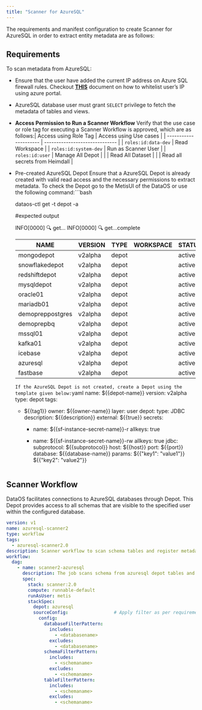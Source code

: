 ```yaml
---
title: "Scanner for AzureSQL"
---
```


The requirements and manifest configuration to create Scanner for AzureSQL in order to extract entity metadata are as follows:

## Requirements

To scan metadata from AzureSQL:

* Ensure that the user have added the current IP address on Azure SQL firewall rules. Checkout [**THIS**](https://learn.microsoft.com/en-us/azure/azure-sql/database/firewall-configure?view=azuresql#use-the-azure-portal-to-manage-server-level-ip-firewall-rules) document on how to whitelist user’s IP using azure portal.

* AzureSQL database user must grant `SELECT` privilege to fetch the metadata of tables and views.

* **Access Permission to Run a Scanner Workflow**
  Verify that the use case or role tag for executing a Scanner Workflow is approved, which are as follows:| Access using Role Tag | Access using Use cases         |
  \| --------------------- | ------------------------------ |
  \| `roles:id:data-dev`   | Read Workspace                 |
  \| `roles:id:system-dev` | Run as Scanner User            |
  \| `roles:id:user`       | Manage All Depot               |
  \|                       | Read All Dataset               |
  \|                       | Read all secrets from Heimdall |

* Pre-created AzureSQL Depot
  Ensure that a AzureSQL Depot is already created with valid read access and the necessary permissions to extract metadata. To check the Depot go to the MetisUI of the DataOS or use the following command:```bash

  dataos-ctl get -t depot -a

  #expected output

  INFO\[0000] 🔍 get...
  INFO\[0000] 🔍 get...complete

  | NAME             | VERSION | TYPE  | WORKSPACE | STATUS | RUNTIME | OWNER      |
  | ---------------- | ------- | ----- | --------- | ------ | ------- | ---------- |
  | mongodepot       | v2alpha | depot |           | active |         | Jhon Doe   |
  | snowflakedepot   | v2alpha | depot |           | active |         | JOJO       |
  | redshiftdepot    | v2alpha | depot |           | active |         | Kira       |
  | mysqldepot       | v2alpha | depot |           | active |         | Ryuk       |
  | oracle01         | v2alpha | depot |           | active |         | drdoom     |
  | mariadb01        | v2alpha | depot |           | active |         | tonystark  |
  | demopreppostgres | v2alpha | depot |           | active |         | slimshaddy |
  | demoprepbq       | v2alpha | depot |           | active |         | pengvin    |
  | mssql01          | v2alpha | depot |           | active |         | hulk       |
  | kafka01          | v2alpha | depot |           | active |         | peeter     |
  | icebase          | v2alpha | depot |           | active |         | blackpink  |
  | azuresql         | v2alpha | depot |           | active |         | arnold     |
  | fastbase         | v2alpha | depot |           | active |         | ddevil     |

  ```If the AzureSQL Depot is not created, create a Depot using the template given below:```yaml
  name: ${{depot-name}}
  version: v2alpha
  type: depot
  tags:
    - ${{tag1}}
  owner: ${{owner-name}}
  layer: user
  depot:
    type: JDBC                                      
    description: ${{description}}
    external: ${{true}}
    secrets:
      - name: ${{sf-instance-secret-name}}-r
        allkeys: true

      - name: ${{sf-instance-secret-name}}-rw
        allkeys: true
    jdbc:                                           
      subprotocol: ${{subprotocol}}
      host: ${{host}}
      port: ${{port}}
      database: ${{database-name}}
      params:
        ${{"key1": "value1"}}
        ${{"key2": "value2"}}
  ```

## Scanner Workflow

DataOS facilitates connections to AzureSQL databases through Depot. This Depot provides access to all schemas that are visible to the specified user within the configured database.

```yaml
version: v1
name: azuresql-scanner2
type: workflow
tags:
  - azuresql-scanner2.0
description: Scanner workflow to scan schema tables and register metadata in Metis DB
workflow:
  dag:
    - name: scanner2-azuresql
      description: The job scans schema from azuresql depot tables and register metadata to metis2
      spec:
        stack: scanner:2.0
        compute: runnable-default
        runAsUser: metis
        stackSpec:
          depot: azuresql
          sourceConfig:                 # Apply filter as per requirement
            config:
              databaseFilterPattern:
                includes:
                  - <databasename> 
                excludes:
                  - <databasename> 
              schemaFilterPattern:
                includes:
                  - <schemaname>
                excludes:
                  - <schemaname>
              tableFilterPattern:
                includes:
                  - <schemaname>
                excludes:
                  - <schemaname>
```